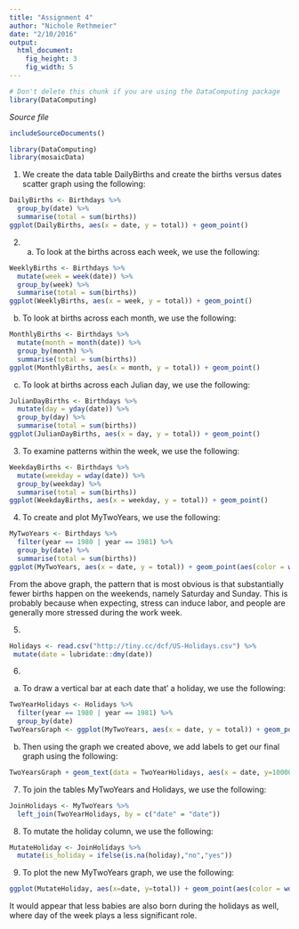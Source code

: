 ```yaml
---
title: "Assignment 4"
author: "Nichole Rethmeier"
date: "2/10/2016"
output: 
  html_document:
    fig_height: 3
    fig_width: 5
---
```

<!-- Don't edit in between this line and the one below -->
```r
# Don't delete this chunk if you are using the DataComputing package
library(DataComputing)
```
*Source file* 
```r
includeSourceDocuments()
```
<!-- Don't edit the material above this line -->

```r
library(DataComputing)
library(mosaicData)
```
1. We create the data table DailyBirths and create the births versus dates scatter graph using the following: 
```r
DailyBirths <- Birthdays %>% 
  group_by(date) %>% 
  summarise(total = sum(births)) 
ggplot(DailyBirths, aes(x = date, y = total)) + geom_point() 
```

2. a. To look at the births across each week, we use the following: 
```r
WeeklyBirths <- Birthdays %>% 
  mutate(week = week(date)) %>% 
  group_by(week) %>% 
  summarise(total = sum(births))
ggplot(WeeklyBirths, aes(x = week, y = total)) + geom_point()
```

b. To look at births across each month, we use the following: 
```r
MonthlyBirths <- Birthdays %>% 
  mutate(month = month(date)) %>% 
  group_by(month) %>% 
  summarise(total = sum(births))
ggplot(MonthlyBirths, aes(x = month, y = total)) + geom_point()
```

c. To look at births across each Julian day, we use the following: 
```r
JulianDayBirths <- Birthdays %>% 
  mutate(day = yday(date)) %>% 
  group_by(day) %>% 
  summarise(total = sum(births))
ggplot(JulianDayBirths, aes(x = day, y = total)) + geom_point()
```

3. To examine patterns within the week, we use the following: 
```r
WeekdayBirths <- Birthdays %>% 
  mutate(weekday = wday(date)) %>% 
  group_by(weekday) %>% 
  summarise(total = sum(births))
ggplot(WeekdayBirths, aes(x = weekday, y = total)) + geom_point()
```

4. To create and plot MyTwoYears, we use the following: 
```r
MyTwoYears <- Birthdays %>% 
  filter(year == 1980 | year == 1981) %>%
  group_by(date) %>% 
  summarise(total = sum(births)) 
ggplot(MyTwoYears, aes(x = date, y = total)) + geom_point(aes(color = wday(date, label = TRUE)))
```

From the above graph, the pattern that is most obvious is that substantially fewer births happen on the weekends, namely Saturday and Sunday. This is probably because when expecting, stress can induce labor, and people are generally more stressed during the work week. 

5. 
```r
Holidays <- read.csv("http://tiny.cc/dcf/US-Holidays.csv") %>%
 mutate(date = lubridate::dmy(date))
```

6. 
a. To draw a vertical bar at each date that' a holiday, we use the following: 
```r
TwoYearHolidays <- Holidays %>% 
  filter(year == 1980 | year == 1981) %>% 
  group_by(date) 
TwoYearsGraph <- ggplot(MyTwoYears, aes(x = date, y = total)) + geom_point(aes(color = wday(date, label = TRUE))) + geom_vline(data = TwoYearHolidays, aes(xintercept = as.numeric(date), color = wday(date, label = TRUE)))
```

b. Then using the graph we created above, we add labels to get our final graph using the following: 
```r
TwoYearsGraph + geom_text(data = TwoYearHolidays, aes(x = date, y=10000, label=holiday, angle = 90))
```

7. To join the tables MyTwoYears and Holidays, we use the following: 
```r
JoinHolidays <- MyTwoYears %>% 
  left_join(TwoYearHolidays, by = c("date" = "date"))
```

8. To mutate the holiday column, we use the following: 
```r
MutateHoliday <- JoinHolidays %>%
  mutate(is_holiday = ifelse(is.na(holiday),"no","yes")) 
```

9. To plot the new MyTwoYears graph, we use the following: 

```r
ggplot(MutateHoliday, aes(x=date, y=total)) + geom_point(aes(color = wday(date, label = TRUE), size = is_holiday))
```

It would appear that less babies are also born during the holidays as well, where day of the week plays a less significant role. 